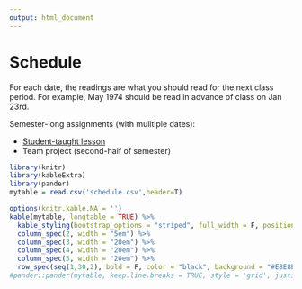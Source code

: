 ```yaml
---
output: html_document
---
```


# Schedule

For each date, the readings are what you should read for the next class period. For example, May 1974 should be read in advance of class on Jan 23rd. 

Semester-long assignments (with mulitiple dates):

* [Student-taught lesson](https://erwhite1.github.io/QuantReasoning/assignments/0_teaching_a_lesson.html) 
* Team project (second-half of semester)

```r
library(knitr)
library(kableExtra)
library(pander)
mytable = read.csv('schedule.csv',header=T)

options(knitr.kable.NA = '')
kable(mytable, longtable = TRUE) %>%
  kable_styling(bootstrap_options = "striped", full_width = F, position = "left") %>% 
  column_spec(2, width = "5em") %>%
  column_spec(3, width = "20em") %>%
  column_spec(4, width = "20em") %>%
  column_spec(5, width = "20em") %>%
  row_spec(seq(1,30,2), bold = F, color = "black", background = "#E8E8E8")
#pander::pander(mytable, keep.line.breaks = TRUE, style = 'grid', justify = 'left')

```
